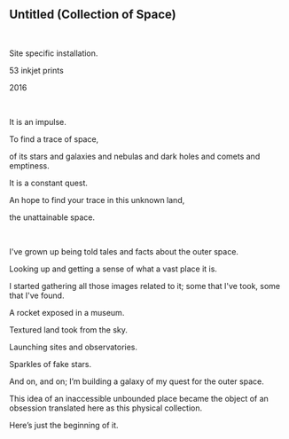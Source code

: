 ## Untitled (Collection of Space)

<br />

Site specific installation.

53 inkjet prints

2016

<br />

It is an impulse.

To find a trace of space,

of its stars and galaxies and nebulas and dark holes and comets and emptiness.

It is a constant quest.

An hope to find your trace in this unknown land,

the unattainable space.

<br />

I've grown up being told tales and facts about the outer space. 

Looking up and getting a sense of what a vast place it is. 

I started gathering all those images related to it; some that I've took, some that I've found. 

A rocket exposed in a museum.  

Textured land took from the sky. 

Launching sites and observatories. 

Sparkles of fake stars. 

And on, and on; I’m building a galaxy of my quest for the outer space. 

This idea of an inaccessible unbounded place became the object of an obsession translated here as this physical collection. 

Here’s just the beginning of it.